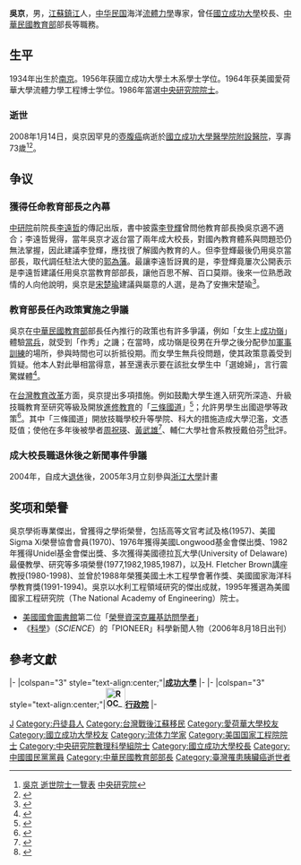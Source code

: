 {{Otheruses|other=名为吴京的其他人物|吳京}}

{{Infobox_officeholder
| name = 吳京
| image name = Jin Wu.jpg
| now = 中華民國（台灣）學者
| period = 
| sex = 男
| Native place = [[江蘇省_(中華民國)|江蘇省]][[镇江县|镇江县]]
| date of birth = {{birth date|1934|4|9}}
| party = {{KMT}}
| place of birth = {{ROC-1928}}[[江蘇省_(中華民國)|江蘇省]][[镇江县|镇江县]]
| date of death = {{death date and age|2008|1|14|1934|4|9}}
| place of death = {{ROC}}[[臺灣省|臺灣省]][[臺南市_(省轄市)|臺南市]]
| educate = * 美國愛荷華大學流體力學博士<br>{{Color|blue|(1964年)}}
* 美國愛荷華大學流體力學碩士<br>{{Color|blue|(1961年)}}
* 臺灣省立成功大學土木工程學士<br>{{Color|blue|(1956年)}}
| past = * 中華民國高等文官考試及格<br>{{Color|blue|(1957年)}}
* 美國Hydronautics公司首席科學家<br>{{Color|blue|(1965年-)}}
* 美國Hydronautics公司地球流體力學部主任<br>{{Color|blue|(-1974年)}}
* 美國Longwood基金會傑出獎<br>{{Color|blue|(1976年)}}
* H. Fletcher Brown講座教授<br>{{Color|blue|(1980年-1998年)}}
* Unidel基金會傑出獎<br>{{Color|blue|(1982年)}}
* 中國青島海洋大學名譽教授<br>{{Color|blue|(1983年-)}}
* 美國德萊威大學最優教學、研究等多項榮譽<br>{{Color|blue|(1977年,1982年,1985年,1987年)}}
* 中央研究院院士<br>{{Color|blue|(1986年)}}
* 國立成功大學傑出校友獎<br>{{Color|blue|(1986年)}}
* Honorary Member<br>{{Color|blue|(1991年)}}
* Distinguished Engineering Alumni Academy, Member<br>{{Color|blue|(1991年-)}}
* 美國國家海洋科學教育獎(National Ocean Science Educator Award)<br>{{Color|blue|(1991年-1994年)}}
* Chinese American Oceanic and Atmospheric Association, Founder<br>{{Color|blue|(1993年)}}
* 國立成功大學校長<br>{{Color|blue|(1994年8月1日-1996年6月10日)}}
* 美國國家工程研究院院士<br>{{Color|blue|(1995年-)}}
* Federal Asian Pacific American Council, Asian Pacific American of the Year<br>{{Color|blue|(1995年)}}
* 傑出人才發展基金會傑出人才講座<br>{{Color|blue|(1995年-2000年)}}
* 中央研究院（第十六屆）評議員<br>{{Color|blue|(1996年4月16日-)}}
* The Regents of University of Minnesota Dintinguished Scholastic Achievement and International Service Award<br>{{Color|blue|(1996年)}}
* 教育部教育研究委員會主任委員<br>{{Color|blue|(1996年6月8日-1998年2月9日)}}
* 行政院大陸委員會委員<br>{{Color|blue|(1996年6月25日-1998年)}}
* 行政院國軍退除役官兵輔導委員會委員<br>{{Color|blue|(1996年8月8日-1998年)}}
* 行政院原子能委員會委員<br>{{Color|blue|(1996年9月23日-1998年)}}
* 行政院國家科學委員會委員<br>{{Color|blue|(1996年6月10日-1998年)}}
* 行政院文化建設委員會委員<br>{{Color|blue|(1996年6月10日-1998年)}}
* University of Iowa, Outstanding Scholastic and Distinguished Service Award<br>{{Color|blue|(1997年)}}
* Ukraine Taras Shevchenko National University, Kiev University Medal<br>{{Color|blue|(1997年)}}
* Rocky Mountain Society of Science and Engineering, Honorary Member<br>{{Color|blue|(1997年-)}}
* 教育部部長<br>{{Color|blue|(1996年6月10日-1998年2月9日)}}
* 立法院調查及蓋洛甫民調績效最佳部長<br>{{Color|blue|(1997年)}}
* 國立臺灣科技大學名譽博士<br>{{Color|blue|(1998年)}}
* 行政院功績獎<br>{{Color|blue|(1998年)}}
* Two Surveys: The Most Influential Person on Education in Republic of China Over the Past Ten Year<br>{{Color|blue|(1998年)}}
* One of The Most Respected and Praised University Presidents<br>{{Color|blue|(1999年)}}
* Year 2000 Distinguished Alumni Award<br>{{Color|blue|(2000年)}}
* Honorary President<br>{{Color|blue|(2001年)}}
* Phi Tau Phi Scholastic Honor Society, Outstanding Achievement Award<br>{{Color|blue|(2001年)}}
* Honorary Member<br>{{Color|blue|(2001年-)}}
*{{Infobox_People_Sinica
|组别=數理科學組
|届数=第16屆
|当选年=1986年
}}
}}

'''吳京'''{{BD|1934年|4月9日|2008年|1月14日}}，男，[[江蘇省_(中華民國)|江蘇]][[镇江县|鎮江]]人，[[中华民国|中华民国]]海洋[[流體力學|流體力學]]專家，曾任[[國立成功大學|國立成功大學]]校長、[[中華民國教育部|中華民國教育部]]部長等職務。

== 生平 ==
1934年出生於[[南京市_(中華民國)|南京]]。1956年获國立成功大學土木系學士学位。1964年获美國愛荷華大學流體力學工程博士学位。1986年當選[[中央研究院院士|中央研究院院士]]。

=== 逝世 ===
2008年1月14日，吳京因罕見的[[壺腹癌|壺腹癌]]病逝於[[國立成功大學醫學院附設醫院|國立成功大學醫學院附設醫院]]，享壽73歲<ref>[https://academicians.sinica.edu.tw/index.php?func=1-D 吳京 逝世院士一覽表] {{Wayback|url=https://academicians.sinica.edu.tw/index.php?func=1-D|date=20161102125806}} [[中央研究院|中央研究院]]</ref><ref>{{cite news|url=http://news.tvbs.com.tw/politics/157401|title=吳京「壺腹癌」過世　享年74歲│TVBS新聞網|author=TVBS|website=TVBS|access-date=2017-07-09|archive-date=2019-10-04|archive-url=https://web.archive.org/web/20191004180851/https://news.tvbs.com.tw/politics/157401|dead-url=no}}</ref>。

== 争议 ==
=== 獲得任命教育部長之內幕 ===
[[中研院|中研院]]前院長[[李遠哲|李遠哲]]的傳記出版，書中披露[[李登輝|李登輝]]曾問他教育部長換吳京適不適合；李遠哲覺得，當年吳京才返台當了兩年成大校長，對國內教育體系與問題恐仍無法掌握，因此建議李登輝，應找很了解國內教育的人。但李登輝最後仍用吳京當部長，取代調任駐法大使的[[郭為藩|郭為藩]]。最讓李遠哲訝異的是，李登輝竟屢次公開表示是李遠哲建議任用吳京當教育部部長，讓他百思不解、百口莫辯。後來一位熟悉政情的人向他說明，吳京是[[宋楚瑜|宋楚瑜]]建議與屬意的人選，是為了安撫宋楚瑜<ref>{{Cite web|title=李遠哲：勸離黑金與非法高爾夫 與李登輝成陌路|url=http://udn.com/news/story/1/2113639|accessdate=2016-11-26|archive-url=https://web.archive.org/web/20200726204748/https://udn.com/news/story/1/2113639|archive-date=2020-07-26|dead-url=no}}</ref>。

=== 教育部長任內政策實施之爭議 ===
吳京在[[中華民國教育部|中華民國教育部]]部長任內推行的政策也有許多爭議，例如「女生上[[成功嶺|成功嶺]]」體驗[[當兵|當兵]]，就受到「作秀」之譏；在當時，成功嶺是役男在升學之後分配參加[[軍事訓練|軍事訓練]]的場所，參與時間也可以折抵役期。而女學生無兵役問題，使其政策意義受到質疑。他本人對此舉相當得意，甚至還表示要在該批女學生中「選媳婦」，言行震驚媒體<ref>{{cite web|title=荷爾蒙+權力的春藥=馬英九迷|url=http://www.newtaiwan.com.tw/bulletinview.jsp?bulletinid=48359|access-date=2014-05-05|publisher=新台灣新聞週刊|archiveurl=https://web.archive.org/web/20140505111935/http://www.newtaiwan.com.tw/bulletinview.jsp?bulletinid=48359|archive-date=2014-05-05|dead-url=yes}}</ref>。

在[[台灣教育改革|台灣教育改革]]方面，吳京提出多項措施。例如鼓勵大學生進入研究所深造、升級技職教育至研究等級及開放[[進修教育|進修教育]]的「[[三條國道|三條國道]]」<ref>{{cite web|title=國民教育|url=http://subject.naer.edu.tw/2d/citizan/outline/outline_0101.asp|access-date=2016-08-17|archive-url=https://web.archive.org/web/20161014171401/http://subject.naer.edu.tw/2d/citizan/outline/outline_0101.asp|archive-date=2016-10-14|dead-url=yes}}</ref>；允許男學生出國遊學等政策<ref name="a">{{Cite web|title=黃光國：十年教改像文化大革命|url=http://forums.chinatimes.com/report/teach/folk/htm/92080803.htm|access-date=2016-08-17|archive-url=https://web.archive.org/web/20170111142748/http://forums.chinatimes.com/report/teach/folk/htm/92080803.htm|archive-date=2017-01-11|dead-url=no}}</ref>。其中「三條國道」開放技職學校升等學院、科大的措施造成大學氾濫，文憑貶值；使他在多年後被學者[[周祝瑛|周祝瑛]]{{r|a}}、[[黃武雄|黃武雄]]<ref>{{Cite web|title=當指考18分都能進大學，錯的不是「廣設大學」，而是「潘朶拉的盒子」被打開了|url=http://www.thenewslens.com/article/33705|accessdate=2016-08-17|archive-url=https://web.archive.org/web/20170111204240/https://www.thenewslens.com/article/33705|archive-date=2017-01-11|dead-url=no}}</ref>、輔仁大學社會系教授戴伯芬<ref>{{Cite web|title=戴伯芬觀點：瞧瞧誰是大學的連環殺手？|url=https://www.storm.mg/amparticle/485576|access-date=2021-07-13|archive-url=https://web.archive.org/web/20210716052333/https://www.storm.mg/amparticle/485576|archive-date=2021-07-16|dead-url=no}}</ref>批評。

=== 成大校長職退休後之新聞事件爭議 ===
2004年，自成大[[退休|退休]]後，2005年3月立刻參與[[浙江大學|浙江大學]]計畫{{or|，是否已違反[[旋轉門條款|旋轉門條款]]，備受討論。|time=2020-03-23}}

== 奖项和榮譽 ==
吳京學術專業傑出，曾獲得之學術榮譽，包括高等文官考試及格(1957)、美國Sigma Xi榮譽協會會員(1970)、1976年獲得美國Longwood基金會傑出獎、1982年獲得Unidel基金會傑出獎、多次獲得美國德拉瓦大學(University of Delaware)最優教學、研究等多項榮譽(1977,1982,1985,1987)，以及H. Fletcher Brown講座教授(1980-1998)、並曾於1988年榮獲美國土木工程學會著作獎、美國國家海洋科學教育獎(1991-1994)。吳京以水利工程領域研究的傑出成就，1995年獲選為美國國家工程研究院（The National Academy of Engineering）院士。
* [[美國國會圖書館|美國國會圖書館]]第二位「[[榮譽資深克羅基訪問學者|榮譽資深克羅基訪問學者]]」
* 《[[科學_(期刊)|科學]]》（''SCIENCE''）的「PIONEER」科學新聞人物（2006年8月18日出刊）

== 參考文獻 ==
{{Reflist}}

{{start box}}
{{s-edu}}
|-
|colspan="3" style="text-align:center;"|'''[[國立成功大學|成功大學]]'''
|-
{{s-before|[[馬哲儒|馬哲儒]]}}
{{s-title|[[國立成功大學|成功大學]]校長<br><small>第十二任<br>1994年8月1日－1996年6月10日}}
{{s-after|[[黃定加|黃定加]]（代理）<br><small>正任：'''[[翁政義|翁政義]]'''</small>}}
{{s-gov|roc}}
|-
|colspan="3" style="text-align:center;"|'''[[File:ROC_Executive_Yuan_Logo.svg|35px]][[行政院|行政院]]'''
|-
{{s-before|[[郭為藩|郭為藩]]}}
{{s-title|[[中華民國教育部|教育部部長]]<br><small>第十七任<br>1996年6月10日－1998年2月9日}}
{{s-after|[[林清江|林清江]]}}
{{end box}}
{{中央研究院第十六届院士}}
{{中華民國教育部部長}}
{{Authority control}}

{{DEFAULTSORT:W}}
[[Category:吳姓|J]]
[[Category:丹徒县人|Category:丹徒县人]]
[[Category:台灣戰後江蘇移民|Category:台灣戰後江蘇移民]]
[[Category:愛荷華大學校友|Category:愛荷華大學校友]]
[[Category:國立成功大學校友|Category:國立成功大學校友]]
[[Category:流体力学家|Category:流体力学家]]
[[Category:美国国家工程院院士|Category:美国国家工程院院士]]
[[Category:中央研究院數理科學組院士|Category:中央研究院數理科學組院士]]
[[Category:國立成功大學校長|Category:國立成功大學校長]]
[[Category:中國國民黨黨員|Category:中國國民黨黨員]]
[[Category:中華民國教育部部長|Category:中華民國教育部部長]]
[[Category:臺灣罹患胰臟癌逝世者|Category:臺灣罹患胰臟癌逝世者]]